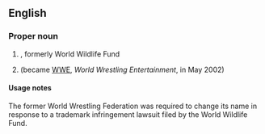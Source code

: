 ==English==

===Proper noun===
{{en-proper noun}}

# {{initialism of|en|{{w|World Wide Fund for Nature}}|nodot=1}}, formerly World Wildlife Fund
# {{lb|en|historical}} {{initialism of|en|[[world|World]] [[wrestling|Wrestling]] [[federation|Federation]]|nodot=1}} (became [[WWE]], ''World Wrestling Entertainment'', in May 2002)

====Usage notes====
The former World Wrestling Federation was required to change its name in response to a trademark infringement lawsuit filed by the World Wildlife Fund.